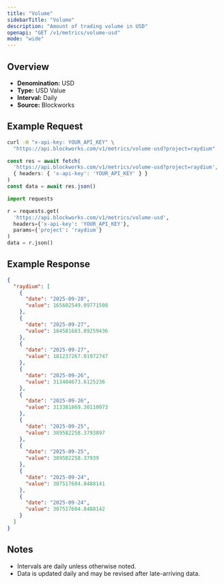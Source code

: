 ```yaml
---
title: "Volume"
sidebarTitle: "Volume"
description: "Amount of trading volume in USD"
openapi: "GET /v1/metrics/volume-usd"
mode: "wide"
---
```


## Overview

- **Denomination:** USD
- **Type:** USD Value
- **Interval:** Daily
- **Source:** Blockworks

## Example Request

<CodeGroup>

```bash cURL
curl -H "x-api-key: YOUR_API_KEY" \
  "https://api.blockworks.com/v1/metrics/volume-usd?project=raydium"
```

```typescript TypeScript
const res = await fetch(
  'https://api.blockworks.com/v1/metrics/volume-usd?project=raydium',
  { headers: { 'x-api-key': 'YOUR_API_KEY' } }
)
const data = await res.json()
```

```python Python
import requests

r = requests.get(
  'https://api.blockworks.com/v1/metrics/volume-usd',
  headers={'x-api-key': 'YOUR_API_KEY'},
  params={'project': 'raydium'}
)
data = r.json()
```

</CodeGroup>

## Example Response

```json
{
  "raydium": [
    {
      "date": "2025-09-28",
      "value": 165602549.09771508
    },
    {
      "date": "2025-09-27",
      "value": 184581683.09259436
    },
    {
      "date": "2025-09-27",
      "value": 181237267.01972747
    },
    {
      "date": "2025-09-26",
      "value": 313404673.6125236
    },
    {
      "date": "2025-09-26",
      "value": 313381869.30110073
    },
    {
      "date": "2025-09-25",
      "value": 389582258.3793897
    },
    {
      "date": "2025-09-25",
      "value": 389582258.37939
    },
    {
      "date": "2025-09-24",
      "value": 307517604.8488141
    },
    {
      "date": "2025-09-24",
      "value": 307517604.8488142
    }
  ]
}
```

## Notes
- Intervals are daily unless otherwise noted.
- Data is updated daily and may be revised after late-arriving data.